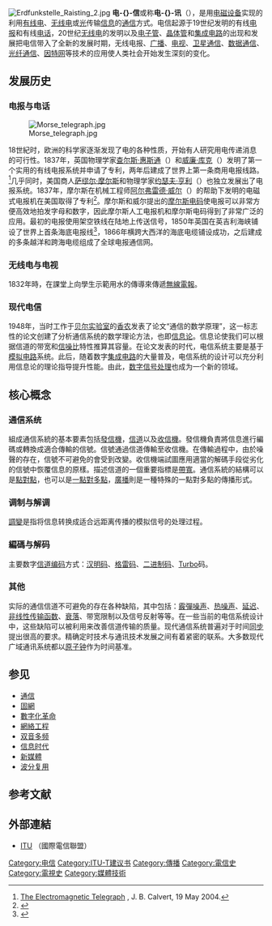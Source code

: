 {{Expand language|1=en|time=2020-09-19T03:51:27+00:00}}
{{noteTA
|G1=Communication
|G2=Telcom
}}
{{Otheruses|電信 (消歧義)|subject=电信技术|other=同名或類似名的其它條目描述}}
{{各地中文名
|cn = 电信、电子通信
|sg = 电信
|tw = 電信
|hk = 電訊
|where = 日韓
|other = 電氣通信
|where2 = 越南
|other2 = 遠通
}} 
[[File:Erdfunkstelle_Raisting_2.jpg|thumb]]
'''电-{}-信'''或称'''电-{}-讯'''（{{lang-en|Telecommunication}}），是用[[电磁学|电磁设备]]实现的利用[[有线电|有线电]]、[[无线电|无线电]]或[[光|光]]传输[[信息|信息]]的[[通信|通信]]方式。电信起源于19世纪发明的有线[[电报|电报]]和有线[[电话|电话]]，20世纪[[无线电|无线电]]的发明以及[[电子管|电子管]]、[[晶体管|晶体管]]和[[集成电路|集成电路]]的出现和发展把电信带入了全新的发展时期，无线电报、[[广播|广播]]、[[电视|电视]]、[[卫星通信|卫星通信]]、[[数据通信|数据通信]]、[[光纤通信|光纤通信]]、[[因特网|因特网]]等技术的应用使人类社会开始发生深刻的变化。

== 发展历史 ==
=== 电报与电话 ===
{{main|电报|电话的历史}}
[[File:Morse_telegraph.jpg|thumb]]

18世紀时，欧洲的科学家逐渐发现了电的各种性质，开始有人研究用电传递消息的可行性。1837年，英国物理学家[[查尔斯·惠斯通|查尔斯·惠斯通]]（{{lang|en|Charles Wheatstone}}）和[[威廉·库克|威廉·库克]]（{{lang|en|William Fothergill Cooke}}）发明了第一个实用的有线电报系统并申请了专利，两年后建成了世界上第一条商用电报线路。<ref>[http://www.du.edu/~jcalvert/tel/morse/morse.htm The Electromagnetic Telegraph] {{Wayback|url=http://www.du.edu/~jcalvert/tel/morse/morse.htm |date=20070804113714 }}, J. B. Calvert, 19 May 2004.</ref>几乎同时，美国商人[[萨缪尔·摩尔斯|萨缪尔·摩尔斯]]和物理学家[[约瑟夫·亨利|约瑟夫·亨利]]（{{lang|en|Joseph Henry}}）也独立发展出了电报系统。1837年，摩尔斯在机械工程师[[阿尔弗雷德·威尔|阿尔弗雷德·威尔]]（{{lang|en|Alfred Vail}}）的帮助下发明的电磁式电报机在美国取得了专利<ref>{{cite web |url=http://theme.archives.gov.tw/tel/word/03_transmute/print_01.asp |title=電信技術蛻變 - 解說摩斯密碼 |publisher=Theme.archives.gov.tw |date=2010-09-01 |accessdate=2014-04-26 |archive-url=https://web.archive.org/web/20140426215420/http://theme.archives.gov.tw/tel/word/03_transmute/print_01.asp |archive-date=2014-04-26 |dead-url=yes }}</ref>。摩尔斯和威尔提出的[[摩尔斯电码|摩尔斯电码]]使电报可以非常方便高效地拍发字母和数字，因此摩尔斯人工电报机和摩尔斯电码得到了非常广泛的应用。最初的电报使用架空铁线在陆地上传送信号，1850年英国在英吉利海峡铺设了世界上首条海底电报线<ref>{{cite web |url=http://mtw.kepu.net.cn/gb/technology/telecom/fiber/fbr201.html |title=通信線路走過的路 |publisher=159.226.2.2:82 |date= |accessdate=2014-04-26 |archive-url=https://web.archive.org/web/20160304085133/http://mtw.kepu.net.cn/gb/technology/telecom/fiber/fbr201.html |archive-date=2016-03-04 |dead-url=yes }}</ref>，1866年横跨大西洋的海底电缆铺设成功，之后建成的多条越洋和跨海电缆组成了全球电报通信网。

=== 无线电与电视 ===
1832年時，{{link-en|詹姆斯·鲍曼·林赛|James Bowman Lindsay}}在課堂上向學生示範用水的傳導來傳遞[[無線電報|無線電報]]。

=== 现代电信 ===

1948年，当时工作于[[贝尔实验室|贝尔实验室]]的[[香农|香农]]发表了论文“通信的数学原理”，这一标志性的论文创建了分析通信系统的数学理论方法，也即[[信息论|信息论]]。信息论使我们可以根据信道的带宽和[[信噪比|信噪比]]特性推算其容量。在论文发表的时代，电信系统主要是基于[[模拟电路|模拟电路]]系统。此后，随着数字[[集成电路|集成电路]]的大量普及，电信系统的设计可以充分利用信息论的理论指导提升性能。由此，[[数字信号处理|数字信号处理]]也成为一个新的领域。

== 核心概念 ==

=== 通信系统 ===
組成通信系統的基本要素包括[[發信機|發信機]]，[[信道|信道]]以及[[收信機|收信機]]。發信機負責將信息進行編碼或轉換成適合傳輸的信號。信號通過信道傳輸至收信機。在傳輸過程中，由於噪聲的存在，信號不可避免的會受到改變。收信機端試圖應用適當的解碼手段從劣化的信號中恢覆信息的原樣。描述信道的一個重要指標是[[帶寬|帶寬]]。通信系統的結構可以是[[點對點|點對點]]，也可以是[[一點對多點|一點對多點]]，[[廣播|廣播]]則是一種特殊的一點對多點的傳播形式。

=== 调制与解调 ===
[[調變|調變]]是指将信息转换成适合远距离传播的模拟信号的处理过程。

=== 編碼与解码 ===
主要数字[[信道编码|信道编码]]方式：[[汉明码|汉明码]]、[[格雷码|格雷码]]、[[ASCII|二进制码]]、[[Turbo|Turbo]]码。

=== 其他 ===
实际的通信信道不可避免的存在各种缺陷，其中包括：[[霰彈噪声|霰彈噪声]]、[[热噪声|热噪声]]、[[延迟|延迟]]、[[非线性|非线性]][[传输函数|传输函数]]、[[衰落|衰落]]、带宽限制以及信号反射等等。在一些当前的电信系统设计中，这些缺陷可以被利用来改善信道传输的质量。现代通信系统普遍对于时间[[同步|同步]]提出很高的要求。精确定时技术与通讯技术发展之间有着紧密的联系。大多数现代广域通讯系统都以[[原子钟|原子钟]]作为时间基准。

== 参见 == 
{{Portal|电信}}
* [[通信|通信]]
* [[固網|固網]]
* [[數字化革命|數字化革命]]
* [[網絡工程|網絡工程]]
* [[双音多频|双音多频]]
* [[信息时代|信息时代]]
* [[新媒體|新媒體]]
* [[波分复用|波分复用]]

== 参考文献 ==
{{reflist}}

==外部連結==
*[http://www.itu.int ITU] {{Wayback|url=http://www.itu.int/ |date=20130815193816 }}（國際電信聯盟）

{{Computer Science}}
{{電信}}

{{Authority control}}
[[Category:电信|Category:电信]]

[[Category:ITU-T建议书|Category:ITU-T建议书]]
[[Category:傳播|Category:傳播]]
[[Category:電信史|Category:電信史]]
[[Category:電視史|Category:電視史]]
[[Category:媒體技術|Category:媒體技術]]